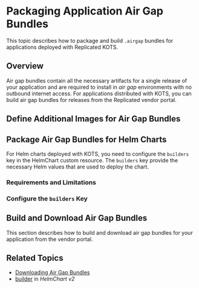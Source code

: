 
# Packaging Application Air Gap Bundles

This topic describes how to package and build `.airgap` bundles for applications deployed with Replicated KOTS.

## Overview

Air gap bundles contain all the necessary artifacts for a single release of your application and are required to install in _air gap_ environments with no outbound internet access. For applications distributed with KOTS, you can build air gap bundles for releases from the Replicated vendor portal.



## Define Additional Images for Air Gap Bundles

<AdditionalImages/>

<AdditionalImagesExample/>

## Package Air Gap Bundles for Helm Charts

For Helm charts deployed with KOTS, you need to configure the `builders` key in the HelmChart custom resource. The `builders` key provide the necessary Helm values that are used to deploy the chart.

<BuilderAirgapIntro/>

### Requirements and Limitations

<HelmBuilderRequirements/>

### Configure the `builders` Key

<BuilderExample/>

## Build and Download Air Gap Bundles

This section describes how to build and download air gap bundles for your application from the vendor portal.

<BuildDownload/>

## Related Topics

* [Downloading Air Gap Bundles](/vendor/releases-download-airgap-bundles)
* [builder](/reference/custom-resource-helmchart-v2#builder) in _HelmChart v2_